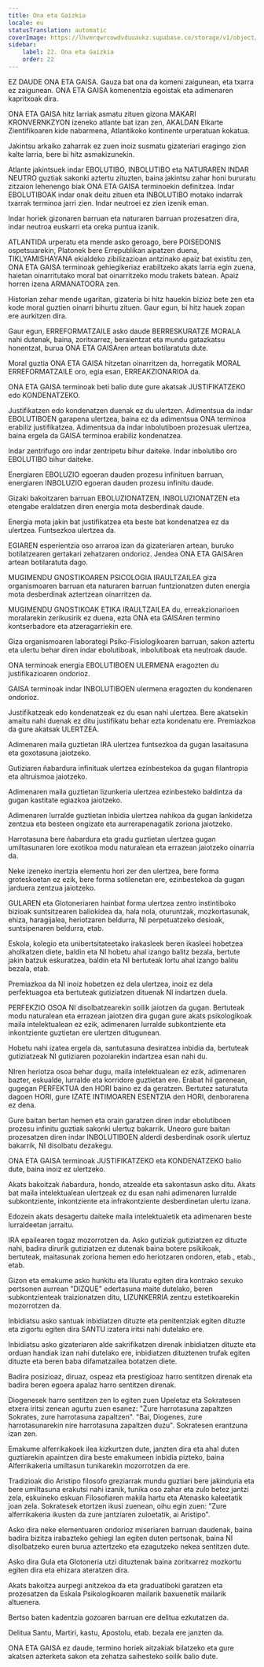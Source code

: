 ```yaml
---
title: Ona eta Gaizkia
locale: eu
statusTranslation: automatic
coverImage: https://lhvmrqwrcowdvduuaukz.supabase.co/storage/v1/object/public/strapi-uploads/small_cover-educacion-fundamental.webp-2d51a7828a2b1309555be27f7e2a61a0.webp
sidebar:
    label: 22. Ona eta Gaizkia
    order: 22
---
```

EZ DAUDE ONA ETA GAISA. Gauza bat ona da komeni zaigunean, eta txarra ez zaigunean. ONA ETA GAISA komenentzia egoistak eta adimenaren kapritxoak dira.

ONA ETA GAISA hitz larriak asmatu zituen gizona MAKARI KRONVERNKZYON izeneko atlante bat izan zen, AKALDAN Elkarte Zientifikoaren kide nabarmena, Atlantikoko kontinente urperatuan kokatua.

Jakintsu arkaiko zaharrak ez zuen inoiz susmatu gizateriari eragingo zion kalte larria, bere bi hitz asmakizunekin.

Atlante jakintsuek indar EBOLUTIBO, INBOLUTIBO eta NATURAREN INDAR NEUTRO guztiak sakonki aztertu zituzten, baina jakintsu zahar honi bururatu zitzaion lehenengo biak ONA ETA GAISA terminoekin definitzea. Indar EBOLUTIBOAK indar onak deitu zituen eta INBOLUTIBO motako indarrak txarrak terminoa jarri zien. Indar neutroei ez zien izenik eman.

Indar horiek gizonaren barruan eta naturaren barruan prozesatzen dira, indar neutroa euskarri eta oreka puntua izanik.

ATLANTIDA urperatu eta mende asko geroago, bere POISEDONIS ospetsuarekin, Platonek bere Errepublikan aipatzen duena, TIKLYAMISHAYANA ekialdeko zibilizazioan antzinako apaiz bat existitu zen, ONA ETA GAISA terminoak gehiegikeriaz erabiltzeko akats larria egin zuena, haietan oinarritutako moral bat oinarritzeko modu trakets batean. Apaiz horren izena ARMANATOORA zen.

Historian zehar mende ugaritan, gizateria bi hitz hauekin bizioz bete zen eta kode moral guztien oinarri bihurtu zituen. Gaur egun, bi hitz hauek zopan ere aurkitzen dira.

Gaur egun, ERREFORMATZAILE asko daude BERRESKURATZE MORALA nahi dutenak, baina, zoritxarrez, beraientzat eta mundu gatazkatsu honentzat, burua ONA ETA GAISAren artean botilaratuta dute.

Moral guztia ONA ETA GAISA hitzetan oinarritzen da, horregatik MORAL ERREFORMATZAILE oro, egia esan, ERREAKZIONARIOA da.

ONA ETA GAISA terminoak beti balio dute gure akatsak JUSTIFIKATZEKO edo KONDENATZEKO.

Justifikatzen edo kondenatzen duenak ez du ulertzen. Adimentsua da indar EBOLUTIBOEN garapena ulertzea, baina ez da adimentsua ONA terminoa erabiliz justifikatzea. Adimentsua da indar inbolutiboen prozesuak ulertzea, baina ergela da GAISA terminoa erabiliz kondenatzea.

Indar zentrifugo oro indar zentripetu bihur daiteke. Indar inbolutibo oro EBOLUTIBO bihur daiteke.

Energiaren EBOLUZIO egoeran dauden prozesu infinituen barruan, energiaren INBOLUZIO egoeran dauden prozesu infinitu daude.

Gizaki bakoitzaren barruan EBOLUZIONATZEN, INBOLUZIONATZEN eta etengabe eraldatzen diren energia mota desberdinak daude.

Energia mota jakin bat justifikatzea eta beste bat kondenatzea ez da ulertzea. Funtsezkoa ulertzea da.

EGIAREN esperientzia oso arraroa izan da gizateriaren artean, buruko botilatzearen gertakari zehatzaren ondorioz. Jendea ONA ETA GAISAren artean botilaratuta dago.

MUGIMENDU GNOSTIKOAREN PSICOLOGIA IRAULTZAILEA giza organismoaren barruan eta naturaren barruan funtzionatzen duten energia mota desberdinak aztertzean oinarritzen da.

MUGIMENDU GNOSTIKOAK ETIKA IRAULTZAILEA du, erreakzionarioen moralarekin zerikusirik ez duena, ezta ONA eta GAISAren termino kontserbadore eta atzeragarriekin ere.

Giza organismoaren laborategi Psiko-Fisiologikoaren barruan, sakon aztertu eta ulertu behar diren indar ebolutiboak, inbolutiboak eta neutroak daude.

ONA terminoak energia EBOLUTIBOEN ULERMENA eragozten du justifikazioaren ondorioz.

GAISA terminoak indar INBOLUTIBOEN ulermena eragozten du kondenaren ondorioz.

Justifikatzeak edo kondenatzeak ez du esan nahi ulertzea. Bere akatsekin amaitu nahi duenak ez ditu justifikatu behar ezta kondenatu ere. Premiazkoa da gure akatsak ULERTZEA.

Adimenaren maila guztietan IRA ulertzea funtsezkoa da gugan lasaitasuna eta goxotasuna jaiotzeko.

Gutiziaren ñabardura infinituak ulertzea ezinbestekoa da gugan filantropia eta altruismoa jaiotzeko.

Adimenaren maila guztietan lizunkeria ulertzea ezinbesteko baldintza da gugan kastitate egiazkoa jaiotzeko.

Adimenaren lurralde guztietan inbidia ulertzea nahikoa da gugan lankidetza zentzua eta besteen ongizate eta aurrerapenagatik zoriona jaiotzeko.

Harrotasuna bere ñabardura eta gradu guztietan ulertzea gugan umiltasunaren lore exotikoa modu naturalean eta errazean jaiotzeko oinarria da.

Neke izeneko inertzia elementu hori zer den ulertzea, bere forma groteskoetan ez ezik, bere forma sotilenetan ere, ezinbestekoa da gugan jarduera zentzua jaiotzeko.

GULAREN eta Glotoneriaren hainbat forma ulertzea zentro instintiboko bizioak suntsitzearen baliokidea da, hala nola, oturuntzak, mozkortasunak, ehiza, haragijalea, heriotzaren beldurra, NI perpetuatzeko desioak, suntsipenaren beldurra, etab.

Eskola, kolegio eta unibertsitateetako irakasleek beren ikasleei hobetzea aholkatzen diete, baldin eta NI hobetu ahal izango balitz bezala, bertute jakin batzuk eskuratzea, baldin eta NI bertuteak lortu ahal izango balitu bezala, etab.

Premiazkoa da NI inoiz hobetzen ez dela ulertzea, inoiz ez dela perfektuagoa eta bertuteak gutiziatzen dituenak NI indartzen duela.

PERFEKZIO OSOA NI disolbatzearekin soilik jaiotzen da gugan. Bertuteak modu naturalean eta errazean jaiotzen dira gugan gure akats psikologikoak maila intelektualean ez ezik, adimenaren lurralde subkontziente eta inkontziente guztietan ere ulertzen ditugunean.

Hobetu nahi izatea ergela da, santutasuna desiratzea inbidia da, bertuteak gutiziatzeak NI gutiziaren pozoiarekin indartzea esan nahi du.

NIren heriotza osoa behar dugu, maila intelektualean ez ezik, adimenaren bazter, eskualde, lurralde eta korridore guztietan ere. Erabat hil garenean, gugegan PERFEKTUA den HORI baino ez da geratzen. Bertutez saturatuta dagoen HORI, gure IZATE INTIMOAREN ESENTZIA den HORI, denborarena ez dena.

Gure baitan bertan hemen eta orain garatzen diren indar ebolutiboen prozesu infinitu guztiak sakonki ulertuz bakarrik. Uneoro gure baitan prozesatzen diren indar INBOLUTIBOEN alderdi desberdinak osorik ulertuz bakarrik, NI disolbatu dezakegu.

ONA ETA GAISA terminoak JUSTIFIKATZEKO eta KONDENATZEKO balio dute, baina inoiz ez ulertzeko.

Akats bakoitzak ñabardura, hondo, atzealde eta sakontasun asko ditu. Akats bat maila intelektualean ulertzeak ez du esan nahi adimenaren lurralde subkontziente, inkontziente eta infrakontziente desberdinetan ulertu izana.

Edozein akats desagertu daiteke maila intelektualetik eta adimenaren beste lurraldeetan jarraitu.

IRA epailearen togaz mozorrotzen da. Asko gutiziak gutiziatzen ez dituzte nahi, badira dirurik gutiziatzen ez dutenak baina botere psikikoak, bertuteak, maitasunak zoriona hemen edo heriotzaren ondoren, etab., etab., etab.

Gizon eta emakume asko hunkitu eta liluratu egiten dira kontrako sexuko pertsonen aurrean "DIZQUE" edertasuna maite dutelako, beren subkontzienteak traizionatzen ditu, LIZUNKERRIA zentzu estetikoarekin mozorrotzen da.

Inbidiatsu asko santuak inbidiatzen dituzte eta penitentziak egiten dituzte eta zigortu egiten dira SANTU izatera iritsi nahi dutelako ere.

Inbidiatsu asko gizateriaren alde sakrifikatzen direnak inbidiatzen dituzte eta orduan handiak izan nahi dutelako ere, inbidiatzen dituztenen trufak egiten dituzte eta beren baba difamatzailea botatzen diete.

Badira posizioaz, diruaz, ospeaz eta prestigioaz harro sentitzen direnak eta badira beren egoera apalaz harro sentitzen direnak.

Diogenesek harro sentitzen zen lo egiten zuen Upeletaz eta Sokratesen etxera iritsi zenean agurtu zuen esanez: "Zure harrotasuna zapaltzen Sokrates, zure harrotasuna zapaltzen". "Bai, Diogenes, zure harrotasunarekin nire harrotasuna zapaltzen duzu". Sokratesen erantzuna izan zen.

Emakume alferrikakoek ilea kizkurtzen dute, janzten dira eta ahal duten guztiarekin apaintzen dira beste emakumeen inbidia pizteko, baina Alferrikakeria umiltasun tunikarekin mozorrotzen da ere.

Tradizioak dio Aristipo filosofo greziarrak mundu guztiari bere jakinduria eta bere umiltasuna erakutsi nahi izanik, tunika oso zahar eta zulo betez jantzi zela, eskuineko eskuan Filosofiaren makila hartu eta Atenasko kaleetatik joan zela. Sokratesek etortzen ikusi zuenean, oihu egin zuen: "Zure alferrikakeria ikusten da zure jantziaren zuloetatik, ai Aristipo".

Asko dira neke elementuaren ondorioz miseriaren barruan daudenak, baina badira bizitza irabazteko gehiegi lan egiten duten pertsonak, baina NI disolbatzeko euren burua aztertzeko eta ezagutzeko nekea sentitzen dute.

Asko dira Gula eta Glotoneria utzi dituztenak baina zoritxarrez mozkortu egiten dira eta ehizara ateratzen dira.

Akats bakoitza aurpegi anitzekoa da eta graduatiboki garatzen eta prozesatzen da Eskala Psikologikoaren mailarik baxuenetik mailarik altuenera.

Bertso baten kadentzia gozoaren barruan ere delitua ezkutatzen da.

Delitua Santu, Martiri, kastu, Apostolu, etab. bezala ere janzten da.

ONA ETA GAISA ez daude, termino horiek aitzakiak bilatzeko eta gure akatsen azterketa sakon eta zehatza saihesteko soilik balio dute.

